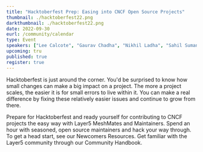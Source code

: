 ```yaml
---
title: "Hacktoberfest Prep: Easing into CNCF Open Source Projects"
thumbnail: ./hacktoberfest22.png
darkthumbnail: ./hacktoberfest22.png
date: 2022-09-30
eurl: /community/calendar
type: Event
speakers: ["Lee Calcote", "Gaurav Chadha", "Nikhil Ladha", "Sahil Suman", "Anita Ihuman", "Harshit Dandriyal", "Alexis Abakasanga", "Abhishek Kumar", "Ashish Tiwari"]
upcoming: tru
published: true
register: true
---
```



<p>
<Link to="/programs/hacktoberfest">Hacktoberfest</Link> is just around the corner. You'd be surprised to know how small changes can make a big impact on a project. The more a project scales, the easier it is for small errors to live within it. You can make a real difference by fixing these relatively easier issues and continue to grow from there.
</p>

<p>
Prepare for Hacktoberfest and ready yourself for contributing to CNCF projects the easy way with Layer5 <Link to="/community/meshmates">MeshMates</Link> and Maintainers. Spend an hour with seasoned, open source maintainers and hack your way through. To get a head start, see our <Link to="/community/newcomers">Newcomers Resources</Link>. Get familiar with the Layer5 community through our <Link to="/community/handbook">Community Handbook</Link>.
</p>

